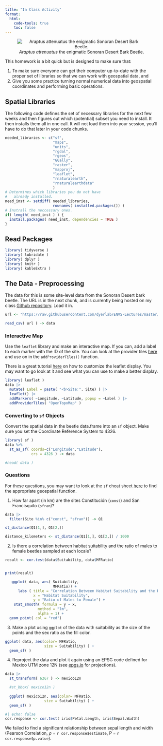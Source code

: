 ```yaml
---
title: "In Class Activity"
format: 
  html:
    code-tools: true
    toc: false
---
```


<center>
![*Araptus attenuatus* the enigmatic Sonoran Desert Bark Beetle.](https://live.staticflickr.com/65535/50441339417_74e04216fa_w_d.jpg)
</center>


This homework is a bit quick but is designed to make sure that:

1. To make sure everyone can get their computer up-to-date with the proper set of libraries so that we can work with geospatial data, and
2. Give you some practice turning normal numerical data into geospatial coordinates and performing basic operations.

## Spatial Libraries

The following code defines the set of necessary libraries for the next few weeks and then figures out which (potential) subset you need to install. It then installs them all in one call.  It will not load them into your session, you'll have to do that later in your code chunks.

```r
needed_libraries <- c("sf",
                      "maps",
                      "units",
                      "rgdal",
                      "rgeos",
                      "GGally",
                      "raster",
                      "mapproj",
                      "leaflet",
                      "rnaturalearth",
                      "rnaturalearthdata"
                      )
# Determines which libraries you do not have
#   already installed.
need_inst <- setdiff( needed_libraries, 
                      rownames( installed.packages()) )
# Instrall the neccessary ones.
if( length( need_inst ) ) {
  install.packages( need_inst, dependencies = TRUE )
}
```
## Read Packages
```r
library( tidyverse )
library( lubridate )
library( dplyr )
library( knitr )
library( kableExtra )
```



## The Data - Preprocessing

The data for this is some site-level data from the Sonoran Desert bark beetle.  The URL is in the next chunk, and is currently being hosted on my class [Github repository](https://github.com/dyerlab/ENVS-Lectures).  Load it in.

```r
url <- "https://raw.githubusercontent.com/dyerlab/ENVS-Lectures/master/data/Araptus_Disperal_Bias.csv"

read_csv( url ) -> data

```


### Interactive Map

Use the `leaflet` library and make an interactive map.  If you can, add a label to each marker with the ID of the site.  You can look at the provider tiles [here](https://leaflet-extras.github.io/leaflet-providers/preview/) and use on in the `addProviderTiles()` function. 

There is a great tutorial [here](https://rstudio.github.io/leaflet/map_widget.html) on how to customize the leaflet display.  You may want to go look at it and see what you can use to make a better display.

```r
library( leaflet )
data |>
  mutate( Label = paste( "<b>Site:", Site) ) |>
  leaflet() |>
  addMarkers( ~Longitude, ~Latitude, popup = ~Label ) |>
  addProviderTiles( "OpenTopoMap" )
```

### Converting to `sf` Objects

Convert the spatial data in the beetle data.frame into an `sf` object.  Make sure you set the Coordinate Reference System to $4326$.


```r

library( sf )
data %>%
  st_as_sf( coords=c("Longitude","Latitude"),
            crs = 4326 ) -> data

#head( data )

```


### Questions

For these questions, you may want to look at the `sf` cheat sheet [here](https://github.com/rstudio/cheatsheets/raw/main/sf.pdf) to find the appropriate geospatial function.

1. How far apart (in km) are the sites Constitución (`const`) and San Francisquito (`sfran`)?  

```r

data |> 
  filter(Site %in% c("const", "sfran")) -> Q1

st_distance(Q1[1,], Q1[2,])

distance_kilometers <- st_distance(Q1[1,], Q1[2,]) / 1000

```


2. Is there a correlation between habitat suitability and the ratio of males to female beetles sampled at each locale?  
```r

result <- cor.test(data$Suitability, data$MFRatio)


print(result)

```

```r
   ggplot( data, aes( Suitability,
                      MFRatio)) +
      labs ( title = "Correlation Between Habitat Suitability and the Ratio of Males to Female Beetles",
             x = "Habitat Suitability",
             y = "Ratio of Males to Female") +
    stat_smooth( formula = y ~ x,
               method = "lm",
               alpha = 1) +
  geom_point( col = "red")
```

3. Make a plot using `ggplot` of the data with suitability as the size of the points and the sex ratio as the fill color.

```r

ggplot( data, aes(color= MFRatio,
                  size = Suitability) ) + 
  geom_sf( )
```

4. Reproject the data and plot it again using an EPSG code defined for Mexico UTM zone 12N (see [epgs.io](https://epsg.io) for projections).

```r
data |>
  st_transform( 6367 ) -> mexico12n

  #st_bbox( mexico12n )
  
  ggplot( mexico12n, aes(color= MFRatio,
                  size = Suitability) ) + 
  geom_sf( )
```


```r
#| echo: false
cor.response <- cor.test( iris$Petal.Length, iris$Sepal.Width)

```


We failed to find a significant relationship between sepal length and width (Pearson Correlation, $\rho$ = `r cor.response$estimate`, P = `r cor.response$p.value`).








